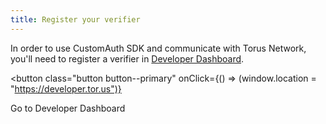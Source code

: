 ```yaml
---
title: Register your verifier
---
```


In order to use CustomAuth SDK and communicate with Torus Network, you'll need
to register a verifier in
[Developer Dashboard](https://developer.tor.us).

<button
  class="button button--primary"
  onClick={() => (window.location = "https://developer.tor.us")}
>
  Go to Developer Dashboard
</button>
